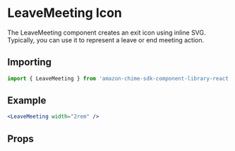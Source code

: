 

# LeaveMeeting Icon

The LeaveMeeting component creates an exit icon using inline SVG. Typically, you can use it to represent a leave or end meeting action.

## Importing

```javascript
import { LeaveMeeting } from 'amazon-chime-sdk-component-library-react';
```

## Example

<ThemeProvider theme={lightTheme}>
  <Preview>
    <LeaveMeeting width="2rem" />
  </Preview>
</ThemeProvider>

```jsx
<LeaveMeeting width="2rem" />
```

## Props

<Props of={LeaveMeeting} />
